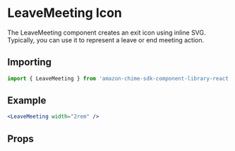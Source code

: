 

# LeaveMeeting Icon

The LeaveMeeting component creates an exit icon using inline SVG. Typically, you can use it to represent a leave or end meeting action.

## Importing

```javascript
import { LeaveMeeting } from 'amazon-chime-sdk-component-library-react';
```

## Example

<ThemeProvider theme={lightTheme}>
  <Preview>
    <LeaveMeeting width="2rem" />
  </Preview>
</ThemeProvider>

```jsx
<LeaveMeeting width="2rem" />
```

## Props

<Props of={LeaveMeeting} />
